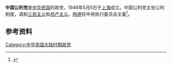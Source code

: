 '''中国公利党'''是[[中华民国|中华民国]]的政党，1946年5月5日于[[上海|上海]]成立。中国公利党主张公利制度，调和[[三民主义|三民主义]]和[[共产主义|共产主义]]。[[杨德|杨德]]任中央执行委员会主委<ref>{{Cite book|edition=第1版|title=南京政党志|url=https://www.worldcat.org/oclc/49744360|publisher=河海大学出版社|date=1997|location=南京|isbn=7-5630-0962-0|oclc=49744360|author=南京市地方志编纂委员会.}}</ref>。

==参考资料==
{{reflist}}
[[Category:中华民国大陆时期政党|Category:中华民国大陆时期政党]]